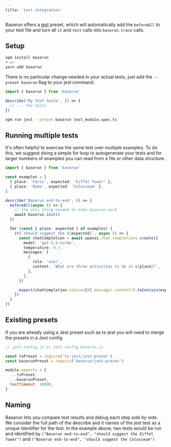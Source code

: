 ```yaml
---
title: 'jest integration'
---
```


Baserun offers a [jest](https://jestjs.io/docs) preset, which will automatically add the `beforeAll` to your
test file and turn all `it` and `test` calls into `baserun.trace` calls.

## Setup

```bash
npm install baserun
# or
yarn add baserun
```

There is no particular change needed in your actual tests, just add the `--preset baserun` flag to your jest command.

```typescript test_module.spec.ts
import { baserun } from 'baserun'

describe('My Test Suite', () => {
  // ... the tests
})
```

```bash
npm run jest --preset baserun test_module.spec.ts
```

## Running multiple tests

It's often helpful to exercise the same test over multiple examples. To do this, we suggest doing a simple for loop to autogenerate your tests and for larger numbers of examples you can read from a file or other data structure.

```typescript my-test.test.ts
import { baserun } from 'baserun'

const examples = [
  { place: 'Paris', expected: 'Eiffel Tower' },
  { place: 'Rome', expected: 'Colosseum' },
]

describe('Baserun end-to-end', () => {
  beforeAll(async () => {
    // the only thing needed to make baserun work
    await baserun.init()
  })

  for (const { place, expected } of examples) {
    it(`should suggest the ${expected}`, async () => {
      const chatCompletion = await openai.chat.completions.create({
        model: 'gpt-3.5-turbo',
        temperature: 0.7,
        messages: [
          {
            role: 'user',
            content: `What are three activities to do in ${place}?`,
          },
        ],
      })

      expect(chatCompletion.choices[0].message!.content!).toContain(expected)
    })
  }
})
```

## Existing presets

If you are already using a Jest preset such as ts-jest you will need to merge the presets in a Jest config

```js
// jest.config.js or jest.config.baserun.js

const tsPreset = require('ts-jest/jest-preset')
const baserunPreset = require('baserun/jest-preset')

module.exports = {
  ...tsPreset,
  ...baserunPreset,
  testTimeout: 10000,
}
```

## Naming

Baserun lets you compare test results and debug each step side by side. We consider the full path of the describe and it names of the jest test as a unique identifier for the test. In the example above, two tests would be run and identified by `("Baserun end-to-end", "should suggest the Eiffel Tower")` and `("Baserun end-to-end", "should suggest the Colosseum")`
